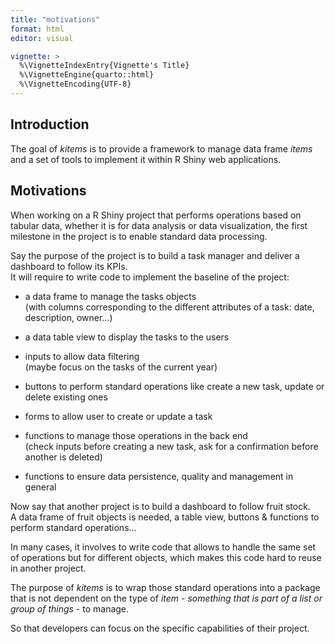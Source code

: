 ```yaml
---
title: "motivations"
format: html
editor: visual

vignette: >
  %\VignetteIndexEntry{Vignette's Title}
  %\VignetteEngine{quarto::html}
  %\VignetteEncoding{UTF-8}
---
```


## Introduction

The goal of *kitems* is to provide a framework to manage data frame *items* and a set of tools to implement it within R Shiny web applications.

## Motivations

When working on a R Shiny project that performs operations based on tabular data, whether it is for data analysis or data visualization, the first milestone in the project is to enable standard data processing.

Say the purpose of the project is to build a task manager and deliver a dashboard to follow its KPIs.\
It will require to write code to implement the baseline of the project:

-   a data frame to manage the tasks objects\
    (with columns corresponding to the different attributes of a task: date, description, owner...)

-   a data table view to display the tasks to the users

-   inputs to allow data filtering\
    (maybe focus on the tasks of the current year)

-   buttons to perform standard operations like create a new task, update or delete existing ones

-   forms to allow user to create or update a task

-   functions to manage those operations in the back end\
    (check inputs before creating a new task, ask for a confirmation before another is deleted)

-   functions to ensure data persistence, quality and management in general

Now say that another project is to build a dashboard to follow fruit stock.\
A data frame of fruit objects is needed, a table view, buttons & functions to perform standard operations...

In many cases, it involves to write code that allows to handle the same set of operations but for different objects, which makes this code hard to reuse in another project.

The purpose of *kitems* is to wrap those standard operations into a package that is not dependent on the type of *item* - *something that is part of a list or group of things* - to manage.

So that developers can focus on the specific capabilities of their project.
